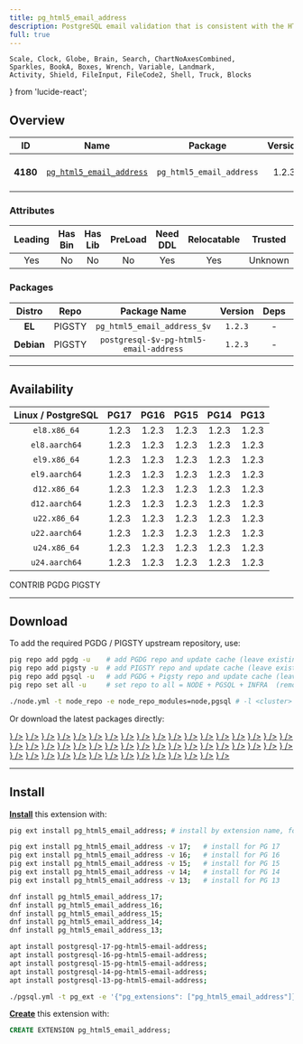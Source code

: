 ```yaml
---
title: pg_html5_email_address
description: PostgreSQL email validation that is consistent with the HTML5 spec
full: true
---
```


    Scale, Clock, Globe, Brain, Search, ChartNoAxesCombined,
    Sparkles, BookA, Boxes, Wrench, Variable, Landmark,
    Activity, Shield, FileInput, FileCode2, Shell, Truck, Blocks
} from 'lucide-react';

## Overview

| <TooltipIconButton tooltip="Extension unique identifier" side="top">ID</TooltipIconButton> | <TooltipIconButton tooltip="Extension name" side="top">Name</TooltipIconButton> | <TooltipIconButton tooltip="Package name for installation" side="top">Package</TooltipIconButton> | <TooltipIconButton tooltip="Latest available extension version" side="top">Version</TooltipIconButton> | <TooltipIconButton tooltip="Extension category" side="top">Category</TooltipIconButton> | <TooltipIconButton tooltip="Open source license" side="top">License</TooltipIconButton> | <TooltipIconButton tooltip="Programming language" side="top">Lang</TooltipIconButton> |
|:--------:|:--------:|:----------:|:--------------:|:---------------------------------------:|:------------------------------------------------------:|:----:|
| **4180** | [`pg_html5_email_address`](https://github.com/bigsmoke/pg_html5_email_address) | `pg_html5_email_address` | 1.2.3 | <Badge icon={<Wrench />} variant="amber-subtle"><a href="/ext/util" className="no-underline">UTIL</a></Badge> | <a href="/ext/list/license#postgresql" className="no-underline"><Badge icon={<Scale />} variant="blue-subtle">PostgreSQL</Badge></a> | <a href="/ext/list/lang#sql"><Badge icon={<FileCode2 />} variant="green-subtle">SQL</Badge></a> |

### Attributes

| <TooltipIconButton tooltip="The Primary Leading extension in the Package" side="top">Leading</TooltipIconButton> | <TooltipIconButton tooltip="Contains binary utils" side="top">Has Bin</TooltipIconButton> | <TooltipIconButton tooltip="Contains .so shared library files" side="top">Has Lib</TooltipIconButton> | <TooltipIconButton tooltip="Requires preloading via shared_preload_libraries" side="top">PreLoad</TooltipIconButton> | <TooltipIconButton tooltip="Requires CREATE EXTENSION DDL command" side="top">Need DDL</TooltipIconButton> | <TooltipIconButton tooltip="Can be installed in any schema" side="top">Relocatable</TooltipIconButton> | <TooltipIconButton tooltip="Can be created by non-superuser" side="top">Trusted</TooltipIconButton> | <TooltipIconButton tooltip="Schemas used by this extension" side="top">Schemas</TooltipIconButton> |
|:-------:|:-------:|:-------:|:-------:|:--------:|:-----------:|:-------:|:-------:|
| Yes | No | No | No | Yes | Yes | Unknown | - |

### Packages

| <TooltipIconButton tooltip="Linux distribution family, EL or Debian" side="top">Distro</TooltipIconButton> | <TooltipIconButton tooltip="Package repository" side="top">Repo</TooltipIconButton> | <TooltipIconButton tooltip="The RPM/DEB Package Name Pattern (replace $v with real pg major)" side="top">Package Name</TooltipIconButton> | <TooltipIconButton tooltip="Latest package version" side="top">Version</TooltipIconButton> | <TooltipIconButton tooltip="RPM/DEB Package dependencies" side="top">Deps</TooltipIconButton> | <TooltipIconButton tooltip="Available in these PostgreSQL Major Versions" side="top">PG Major</TooltipIconButton> |
|:----------:|:--------:|:------------------------:|:-----------:|:------------:|:------------------:|
|   **EL**   | <Badge variant="amber-subtle"><span className="font-bold">PIGSTY</span></Badge> | `pg_html5_email_address_$v` | `1.2.3` | - | <Badge variant="green-subtle">17</Badge><Badge variant="green-subtle">16</Badge><Badge variant="green-subtle">15</Badge><Badge variant="green-subtle">14</Badge><Badge variant="green-subtle">13</Badge> |
| **Debian** | <Badge variant="amber-subtle"><span className="font-bold">PIGSTY</span></Badge> | `postgresql-$v-pg-html5-email-address` | `1.2.3` | - | <Badge variant="green-subtle">17</Badge><Badge variant="green-subtle">16</Badge><Badge variant="green-subtle">15</Badge><Badge variant="green-subtle">14</Badge><Badge variant="green-subtle">13</Badge> |



------

## Availability

| <TooltipIconButton tooltip="Linux Distro Arch / PostgreSQL Major Version" side="top">Linux / PostgreSQL </TooltipIconButton> | **PG17** | **PG16** | **PG15** | **PG14** | **PG13** |
|:-----:|:-----:|:-----:|:-----:|:-----:|:-----:|
| `el8.x86_64` | <Badge variant="amber-subtle">1.2.3</Badge> | <Badge variant="amber-subtle">1.2.3</Badge> | <Badge variant="amber-subtle">1.2.3</Badge> | <Badge variant="amber-subtle">1.2.3</Badge> | <Badge variant="amber-subtle">1.2.3</Badge> |
| `el8.aarch64` | <Badge variant="amber-subtle">1.2.3</Badge> | <Badge variant="amber-subtle">1.2.3</Badge> | <Badge variant="amber-subtle">1.2.3</Badge> | <Badge variant="amber-subtle">1.2.3</Badge> | <Badge variant="amber-subtle">1.2.3</Badge> |
| `el9.x86_64` | <Badge variant="amber-subtle">1.2.3</Badge> | <Badge variant="amber-subtle">1.2.3</Badge> | <Badge variant="amber-subtle">1.2.3</Badge> | <Badge variant="amber-subtle">1.2.3</Badge> | <Badge variant="amber-subtle">1.2.3</Badge> |
| `el9.aarch64` | <Badge variant="amber-subtle">1.2.3</Badge> | <Badge variant="amber-subtle">1.2.3</Badge> | <Badge variant="amber-subtle">1.2.3</Badge> | <Badge variant="amber-subtle">1.2.3</Badge> | <Badge variant="amber-subtle">1.2.3</Badge> |
| `d12.x86_64` | <Badge variant="amber-subtle">1.2.3</Badge> | <Badge variant="amber-subtle">1.2.3</Badge> | <Badge variant="amber-subtle">1.2.3</Badge> | <Badge variant="amber-subtle">1.2.3</Badge> | <Badge variant="amber-subtle">1.2.3</Badge> |
| `d12.aarch64` | <Badge variant="amber-subtle">1.2.3</Badge> | <Badge variant="amber-subtle">1.2.3</Badge> | <Badge variant="amber-subtle">1.2.3</Badge> | <Badge variant="amber-subtle">1.2.3</Badge> | <Badge variant="amber-subtle">1.2.3</Badge> |
| `u22.x86_64` | <Badge variant="amber-subtle">1.2.3</Badge> | <Badge variant="amber-subtle">1.2.3</Badge> | <Badge variant="amber-subtle">1.2.3</Badge> | <Badge variant="amber-subtle">1.2.3</Badge> | <Badge variant="amber-subtle">1.2.3</Badge> |
| `u22.aarch64` | <Badge variant="amber-subtle">1.2.3</Badge> | <Badge variant="amber-subtle">1.2.3</Badge> | <Badge variant="amber-subtle">1.2.3</Badge> | <Badge variant="amber-subtle">1.2.3</Badge> | <Badge variant="amber-subtle">1.2.3</Badge> |
| `u24.x86_64` | <Badge variant="amber-subtle">1.2.3</Badge> | <Badge variant="amber-subtle">1.2.3</Badge> | <Badge variant="amber-subtle">1.2.3</Badge> | <Badge variant="amber-subtle">1.2.3</Badge> | <Badge variant="amber-subtle">1.2.3</Badge> |
| `u24.aarch64` | <Badge variant="amber-subtle">1.2.3</Badge> | <Badge variant="amber-subtle">1.2.3</Badge> | <Badge variant="amber-subtle">1.2.3</Badge> | <Badge variant="amber-subtle">1.2.3</Badge> | <Badge variant="amber-subtle">1.2.3</Badge> |

<Badge variant="green-subtle"><span className="font-black">CONTRIB</span></Badge> <Badge variant="blue-subtle"><span className="font-black">PGDG</span></Badge> <Badge variant="amber-subtle"><span className="font-black">PIGSTY</span></Badge>

------

## Download

To add the required PGDG / PIGSTY upstream repository, use:

```bash tab="pig"
pig repo add pgdg -u    # add PGDG repo and update cache (leave existing repos)
pig repo add pigsty -u  # add PIGSTY repo and update cache (leave existing repos)
pig repo add pgsql -u   # add PGDG + Pigsty repo and update cache (leave existing repos)
pig repo set all -u     # set repo to all = NODE + PGSQL + INFRA  (remove existing repos)
```
```bash tab="pigsty"
./node.yml -t node_repo -e node_repo_modules=node,pgsql # -l <cluster>
```

Or download the latest packages directly:

<Files>
    <Folder name="el8.x86_64">
        <a href="https://repo.pigsty.io/yum/pgsql/el8.x86_64/pg_html5_email_address_17-1.2.3-1PIGSTY.el8.x86_64.rpm"><File name="pg_html5_email_address_17-1.2.3-1PIGSTY.el8.x86_64.rpm" icon={<Package className="text-emerald-500" />} /></a>
        <a href="https://repo.pigsty.io/yum/pgsql/el8.x86_64/pg_html5_email_address_16-1.2.3-1PIGSTY.el8.x86_64.rpm"><File name="pg_html5_email_address_16-1.2.3-1PIGSTY.el8.x86_64.rpm" icon={<Package className="text-emerald-500" />} /></a>
        <a href="https://repo.pigsty.io/yum/pgsql/el8.x86_64/pg_html5_email_address_15-1.2.3-1PIGSTY.el8.x86_64.rpm"><File name="pg_html5_email_address_15-1.2.3-1PIGSTY.el8.x86_64.rpm" icon={<Package className="text-emerald-500" />} /></a>
        <a href="https://repo.pigsty.io/yum/pgsql/el8.x86_64/pg_html5_email_address_14-1.2.3-1PIGSTY.el8.x86_64.rpm"><File name="pg_html5_email_address_14-1.2.3-1PIGSTY.el8.x86_64.rpm" icon={<Package className="text-emerald-500" />} /></a>
        <a href="https://repo.pigsty.io/yum/pgsql/el8.x86_64/pg_html5_email_address_13-1.2.3-1PIGSTY.el8.x86_64.rpm"><File name="pg_html5_email_address_13-1.2.3-1PIGSTY.el8.x86_64.rpm" icon={<Package className="text-emerald-500" />} /></a>
    </Folder>
    <Folder name="el8.aarch64">
        <a href="https://repo.pigsty.io/yum/pgsql/el8.aarch64/pg_html5_email_address_17-1.2.3-1PIGSTY.el8.aarch64.rpm"><File name="pg_html5_email_address_17-1.2.3-1PIGSTY.el8.aarch64.rpm" icon={<Package className="text-orange-500" />} /></a>
        <a href="https://repo.pigsty.io/yum/pgsql/el8.aarch64/pg_html5_email_address_16-1.2.3-1PIGSTY.el8.aarch64.rpm"><File name="pg_html5_email_address_16-1.2.3-1PIGSTY.el8.aarch64.rpm" icon={<Package className="text-orange-500" />} /></a>
        <a href="https://repo.pigsty.io/yum/pgsql/el8.aarch64/pg_html5_email_address_15-1.2.3-1PIGSTY.el8.aarch64.rpm"><File name="pg_html5_email_address_15-1.2.3-1PIGSTY.el8.aarch64.rpm" icon={<Package className="text-orange-500" />} /></a>
        <a href="https://repo.pigsty.io/yum/pgsql/el8.aarch64/pg_html5_email_address_14-1.2.3-1PIGSTY.el8.aarch64.rpm"><File name="pg_html5_email_address_14-1.2.3-1PIGSTY.el8.aarch64.rpm" icon={<Package className="text-orange-500" />} /></a>
        <a href="https://repo.pigsty.io/yum/pgsql/el8.aarch64/pg_html5_email_address_13-1.2.3-1PIGSTY.el8.aarch64.rpm"><File name="pg_html5_email_address_13-1.2.3-1PIGSTY.el8.aarch64.rpm" icon={<Package className="text-orange-500" />} /></a>
    </Folder>
    <Folder name="el9.x86_64">
        <a href="https://repo.pigsty.io/yum/pgsql/el9.x86_64/pg_html5_email_address_17-1.2.3-1PIGSTY.el9.x86_64.rpm"><File name="pg_html5_email_address_17-1.2.3-1PIGSTY.el9.x86_64.rpm" icon={<Package className="text-emerald-500" />} /></a>
        <a href="https://repo.pigsty.io/yum/pgsql/el9.x86_64/pg_html5_email_address_16-1.2.3-1PIGSTY.el9.x86_64.rpm"><File name="pg_html5_email_address_16-1.2.3-1PIGSTY.el9.x86_64.rpm" icon={<Package className="text-emerald-500" />} /></a>
        <a href="https://repo.pigsty.io/yum/pgsql/el9.x86_64/pg_html5_email_address_15-1.2.3-1PIGSTY.el9.x86_64.rpm"><File name="pg_html5_email_address_15-1.2.3-1PIGSTY.el9.x86_64.rpm" icon={<Package className="text-emerald-500" />} /></a>
        <a href="https://repo.pigsty.io/yum/pgsql/el9.x86_64/pg_html5_email_address_14-1.2.3-1PIGSTY.el9.x86_64.rpm"><File name="pg_html5_email_address_14-1.2.3-1PIGSTY.el9.x86_64.rpm" icon={<Package className="text-emerald-500" />} /></a>
        <a href="https://repo.pigsty.io/yum/pgsql/el9.x86_64/pg_html5_email_address_13-1.2.3-1PIGSTY.el9.x86_64.rpm"><File name="pg_html5_email_address_13-1.2.3-1PIGSTY.el9.x86_64.rpm" icon={<Package className="text-emerald-500" />} /></a>
    </Folder>
    <Folder name="el9.aarch64">
        <a href="https://repo.pigsty.io/yum/pgsql/el9.aarch64/pg_html5_email_address_17-1.2.3-1PIGSTY.el9.aarch64.rpm"><File name="pg_html5_email_address_17-1.2.3-1PIGSTY.el9.aarch64.rpm" icon={<Package className="text-orange-500" />} /></a>
        <a href="https://repo.pigsty.io/yum/pgsql/el9.aarch64/pg_html5_email_address_16-1.2.3-1PIGSTY.el9.aarch64.rpm"><File name="pg_html5_email_address_16-1.2.3-1PIGSTY.el9.aarch64.rpm" icon={<Package className="text-orange-500" />} /></a>
        <a href="https://repo.pigsty.io/yum/pgsql/el9.aarch64/pg_html5_email_address_15-1.2.3-1PIGSTY.el9.aarch64.rpm"><File name="pg_html5_email_address_15-1.2.3-1PIGSTY.el9.aarch64.rpm" icon={<Package className="text-orange-500" />} /></a>
        <a href="https://repo.pigsty.io/yum/pgsql/el9.aarch64/pg_html5_email_address_14-1.2.3-1PIGSTY.el9.aarch64.rpm"><File name="pg_html5_email_address_14-1.2.3-1PIGSTY.el9.aarch64.rpm" icon={<Package className="text-orange-500" />} /></a>
        <a href="https://repo.pigsty.io/yum/pgsql/el9.aarch64/pg_html5_email_address_13-1.2.3-1PIGSTY.el9.aarch64.rpm"><File name="pg_html5_email_address_13-1.2.3-1PIGSTY.el9.aarch64.rpm" icon={<Package className="text-orange-500" />} /></a>
    </Folder>
    <Folder name="d12.x86_64">
        <a href="https://repo.pigsty.io/apt/pgsql/bookworm/pool/main/p/pg-html5-email-address/postgresql-17-pg-html5-email-address_1.2.3-1PIGSTY~bookworm_amd64.deb"><File name="postgresql-17-pg-html5-email-address_1.2.3-1PIGSTY~bookworm_amd64.deb" icon={<Box className="text-emerald-500" />} /></a>
        <a href="https://repo.pigsty.io/apt/pgsql/bookworm/pool/main/p/pg-html5-email-address/postgresql-16-pg-html5-email-address_1.2.3-1PIGSTY~bookworm_amd64.deb"><File name="postgresql-16-pg-html5-email-address_1.2.3-1PIGSTY~bookworm_amd64.deb" icon={<Box className="text-emerald-500" />} /></a>
        <a href="https://repo.pigsty.io/apt/pgsql/bookworm/pool/main/p/pg-html5-email-address/postgresql-15-pg-html5-email-address_1.2.3-1PIGSTY~bookworm_amd64.deb"><File name="postgresql-15-pg-html5-email-address_1.2.3-1PIGSTY~bookworm_amd64.deb" icon={<Box className="text-emerald-500" />} /></a>
        <a href="https://repo.pigsty.io/apt/pgsql/bookworm/pool/main/p/pg-html5-email-address/postgresql-14-pg-html5-email-address_1.2.3-1PIGSTY~bookworm_amd64.deb"><File name="postgresql-14-pg-html5-email-address_1.2.3-1PIGSTY~bookworm_amd64.deb" icon={<Box className="text-emerald-500" />} /></a>
        <a href="https://repo.pigsty.io/apt/pgsql/bookworm/pool/main/p/pg-html5-email-address/postgresql-13-pg-html5-email-address_1.2.3-1PIGSTY~bookworm_amd64.deb"><File name="postgresql-13-pg-html5-email-address_1.2.3-1PIGSTY~bookworm_amd64.deb" icon={<Box className="text-emerald-500" />} /></a>
    </Folder>
    <Folder name="d12.aarch64">
        <a href="https://repo.pigsty.io/apt/pgsql/bookworm/pool/main/p/pg-html5-email-address/postgresql-17-pg-html5-email-address_1.2.3-1PIGSTY~bookworm_arm64.deb"><File name="postgresql-17-pg-html5-email-address_1.2.3-1PIGSTY~bookworm_arm64.deb" icon={<Box className="text-orange-500" />} /></a>
        <a href="https://repo.pigsty.io/apt/pgsql/bookworm/pool/main/p/pg-html5-email-address/postgresql-16-pg-html5-email-address_1.2.3-1PIGSTY~bookworm_arm64.deb"><File name="postgresql-16-pg-html5-email-address_1.2.3-1PIGSTY~bookworm_arm64.deb" icon={<Box className="text-orange-500" />} /></a>
        <a href="https://repo.pigsty.io/apt/pgsql/bookworm/pool/main/p/pg-html5-email-address/postgresql-15-pg-html5-email-address_1.2.3-1PIGSTY~bookworm_arm64.deb"><File name="postgresql-15-pg-html5-email-address_1.2.3-1PIGSTY~bookworm_arm64.deb" icon={<Box className="text-orange-500" />} /></a>
        <a href="https://repo.pigsty.io/apt/pgsql/bookworm/pool/main/p/pg-html5-email-address/postgresql-14-pg-html5-email-address_1.2.3-1PIGSTY~bookworm_arm64.deb"><File name="postgresql-14-pg-html5-email-address_1.2.3-1PIGSTY~bookworm_arm64.deb" icon={<Box className="text-orange-500" />} /></a>
        <a href="https://repo.pigsty.io/apt/pgsql/bookworm/pool/main/p/pg-html5-email-address/postgresql-13-pg-html5-email-address_1.2.3-1PIGSTY~bookworm_arm64.deb"><File name="postgresql-13-pg-html5-email-address_1.2.3-1PIGSTY~bookworm_arm64.deb" icon={<Box className="text-orange-500" />} /></a>
    </Folder>
    <Folder name="u22.x86_64">
        <a href="https://repo.pigsty.io/apt/pgsql/jammy/pool/main/p/pg-html5-email-address/postgresql-17-pg-html5-email-address_1.2.3-1PIGSTY~jammy_amd64.deb"><File name="postgresql-17-pg-html5-email-address_1.2.3-1PIGSTY~jammy_amd64.deb" icon={<Box className="text-emerald-500" />} /></a>
        <a href="https://repo.pigsty.io/apt/pgsql/jammy/pool/main/p/pg-html5-email-address/postgresql-16-pg-html5-email-address_1.2.3-1PIGSTY~jammy_amd64.deb"><File name="postgresql-16-pg-html5-email-address_1.2.3-1PIGSTY~jammy_amd64.deb" icon={<Box className="text-emerald-500" />} /></a>
        <a href="https://repo.pigsty.io/apt/pgsql/jammy/pool/main/p/pg-html5-email-address/postgresql-15-pg-html5-email-address_1.2.3-1PIGSTY~jammy_amd64.deb"><File name="postgresql-15-pg-html5-email-address_1.2.3-1PIGSTY~jammy_amd64.deb" icon={<Box className="text-emerald-500" />} /></a>
        <a href="https://repo.pigsty.io/apt/pgsql/jammy/pool/main/p/pg-html5-email-address/postgresql-14-pg-html5-email-address_1.2.3-1PIGSTY~jammy_amd64.deb"><File name="postgresql-14-pg-html5-email-address_1.2.3-1PIGSTY~jammy_amd64.deb" icon={<Box className="text-emerald-500" />} /></a>
        <a href="https://repo.pigsty.io/apt/pgsql/jammy/pool/main/p/pg-html5-email-address/postgresql-13-pg-html5-email-address_1.2.3-1PIGSTY~jammy_amd64.deb"><File name="postgresql-13-pg-html5-email-address_1.2.3-1PIGSTY~jammy_amd64.deb" icon={<Box className="text-emerald-500" />} /></a>
    </Folder>
    <Folder name="u22.aarch64">
        <a href="https://repo.pigsty.io/apt/pgsql/jammy/pool/main/p/pg-html5-email-address/postgresql-17-pg-html5-email-address_1.2.3-1PIGSTY~jammy_arm64.deb"><File name="postgresql-17-pg-html5-email-address_1.2.3-1PIGSTY~jammy_arm64.deb" icon={<Box className="text-orange-500" />} /></a>
        <a href="https://repo.pigsty.io/apt/pgsql/jammy/pool/main/p/pg-html5-email-address/postgresql-16-pg-html5-email-address_1.2.3-1PIGSTY~jammy_arm64.deb"><File name="postgresql-16-pg-html5-email-address_1.2.3-1PIGSTY~jammy_arm64.deb" icon={<Box className="text-orange-500" />} /></a>
        <a href="https://repo.pigsty.io/apt/pgsql/jammy/pool/main/p/pg-html5-email-address/postgresql-15-pg-html5-email-address_1.2.3-1PIGSTY~jammy_arm64.deb"><File name="postgresql-15-pg-html5-email-address_1.2.3-1PIGSTY~jammy_arm64.deb" icon={<Box className="text-orange-500" />} /></a>
        <a href="https://repo.pigsty.io/apt/pgsql/jammy/pool/main/p/pg-html5-email-address/postgresql-14-pg-html5-email-address_1.2.3-1PIGSTY~jammy_arm64.deb"><File name="postgresql-14-pg-html5-email-address_1.2.3-1PIGSTY~jammy_arm64.deb" icon={<Box className="text-orange-500" />} /></a>
        <a href="https://repo.pigsty.io/apt/pgsql/jammy/pool/main/p/pg-html5-email-address/postgresql-13-pg-html5-email-address_1.2.3-1PIGSTY~jammy_arm64.deb"><File name="postgresql-13-pg-html5-email-address_1.2.3-1PIGSTY~jammy_arm64.deb" icon={<Box className="text-orange-500" />} /></a>
    </Folder>
    <Folder name="u24.x86_64">
        <a href="https://repo.pigsty.io/apt/pgsql/noble/pool/main/p/pg-html5-email-address/postgresql-17-pg-html5-email-address_1.2.3-1PIGSTY~noble_amd64.deb"><File name="postgresql-17-pg-html5-email-address_1.2.3-1PIGSTY~noble_amd64.deb" icon={<Box className="text-emerald-500" />} /></a>
        <a href="https://repo.pigsty.io/apt/pgsql/noble/pool/main/p/pg-html5-email-address/postgresql-16-pg-html5-email-address_1.2.3-1PIGSTY~noble_amd64.deb"><File name="postgresql-16-pg-html5-email-address_1.2.3-1PIGSTY~noble_amd64.deb" icon={<Box className="text-emerald-500" />} /></a>
        <a href="https://repo.pigsty.io/apt/pgsql/noble/pool/main/p/pg-html5-email-address/postgresql-15-pg-html5-email-address_1.2.3-1PIGSTY~noble_amd64.deb"><File name="postgresql-15-pg-html5-email-address_1.2.3-1PIGSTY~noble_amd64.deb" icon={<Box className="text-emerald-500" />} /></a>
        <a href="https://repo.pigsty.io/apt/pgsql/noble/pool/main/p/pg-html5-email-address/postgresql-14-pg-html5-email-address_1.2.3-1PIGSTY~noble_amd64.deb"><File name="postgresql-14-pg-html5-email-address_1.2.3-1PIGSTY~noble_amd64.deb" icon={<Box className="text-emerald-500" />} /></a>
        <a href="https://repo.pigsty.io/apt/pgsql/noble/pool/main/p/pg-html5-email-address/postgresql-13-pg-html5-email-address_1.2.3-1PIGSTY~noble_amd64.deb"><File name="postgresql-13-pg-html5-email-address_1.2.3-1PIGSTY~noble_amd64.deb" icon={<Box className="text-emerald-500" />} /></a>
    </Folder>
    <Folder name="u24.aarch64">
        <a href="https://repo.pigsty.io/apt/pgsql/noble/pool/main/p/pg-html5-email-address/postgresql-17-pg-html5-email-address_1.2.3-1PIGSTY~noble_arm64.deb"><File name="postgresql-17-pg-html5-email-address_1.2.3-1PIGSTY~noble_arm64.deb" icon={<Box className="text-orange-500" />} /></a>
        <a href="https://repo.pigsty.io/apt/pgsql/noble/pool/main/p/pg-html5-email-address/postgresql-16-pg-html5-email-address_1.2.3-1PIGSTY~noble_arm64.deb"><File name="postgresql-16-pg-html5-email-address_1.2.3-1PIGSTY~noble_arm64.deb" icon={<Box className="text-orange-500" />} /></a>
        <a href="https://repo.pigsty.io/apt/pgsql/noble/pool/main/p/pg-html5-email-address/postgresql-15-pg-html5-email-address_1.2.3-1PIGSTY~noble_arm64.deb"><File name="postgresql-15-pg-html5-email-address_1.2.3-1PIGSTY~noble_arm64.deb" icon={<Box className="text-orange-500" />} /></a>
        <a href="https://repo.pigsty.io/apt/pgsql/noble/pool/main/p/pg-html5-email-address/postgresql-14-pg-html5-email-address_1.2.3-1PIGSTY~noble_arm64.deb"><File name="postgresql-14-pg-html5-email-address_1.2.3-1PIGSTY~noble_arm64.deb" icon={<Box className="text-orange-500" />} /></a>
        <a href="https://repo.pigsty.io/apt/pgsql/noble/pool/main/p/pg-html5-email-address/postgresql-13-pg-html5-email-address_1.2.3-1PIGSTY~noble_arm64.deb"><File name="postgresql-13-pg-html5-email-address_1.2.3-1PIGSTY~noble_arm64.deb" icon={<Box className="text-orange-500" />} /></a>
    </Folder>
</Files>

------

## Install

[**Install**](/docs/pgsql/extension/install) this extension with:

```bash tab="pig"
pig ext install pg_html5_email_address; # install by extension name, for the current active PG version

pig ext install pg_html5_email_address -v 17;   # install for PG 17
pig ext install pg_html5_email_address -v 16;   # install for PG 16
pig ext install pg_html5_email_address -v 15;   # install for PG 15
pig ext install pg_html5_email_address -v 14;   # install for PG 14
pig ext install pg_html5_email_address -v 13;   # install for PG 13
```
```bash tab="yum" 
dnf install pg_html5_email_address_17;
dnf install pg_html5_email_address_16;
dnf install pg_html5_email_address_15;
dnf install pg_html5_email_address_14;
dnf install pg_html5_email_address_13;
```
```bash tab="apt" 
apt install postgresql-17-pg-html5-email-address;
apt install postgresql-16-pg-html5-email-address;
apt install postgresql-15-pg-html5-email-address;
apt install postgresql-14-pg-html5-email-address;
apt install postgresql-13-pg-html5-email-address;
```
```bash tab="ansible"
./pgsql.yml -t pg_ext -e '{"pg_extensions": ["pg_html5_email_address"]}' # -l <cls>
```

[**Create**](/docs/pgsql/extension/create) this extension with:

```sql
CREATE EXTENSION pg_html5_email_address;
```


